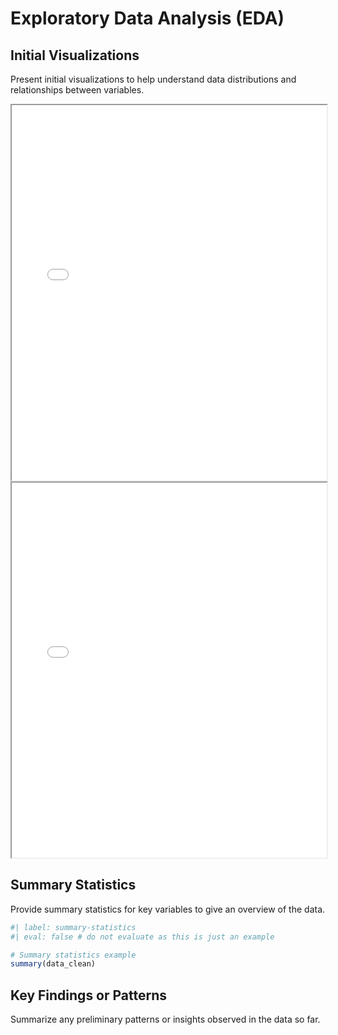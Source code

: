 # Exploratory Data Analysis (EDA)

## Initial Visualizations
Present initial visualizations to help understand data distributions and relationships between variables.

```{=html}
<iframe src="data/feature_distrib_target_var_analysis.html" width="100%" height="600px"></iframe>
```

```{=html}
<iframe src="data/stacked_bar_chart_and_target.html" width="100%" height="600px"></iframe>
```

## Summary Statistics
Provide summary statistics for key variables to give an overview of the data.

```r
#| label: summary-statistics
#| eval: false # do not evaluate as this is just an example

# Summary statistics example
summary(data_clean)
```

## Key Findings or Patterns
Summarize any preliminary patterns or insights observed in the data so far.
